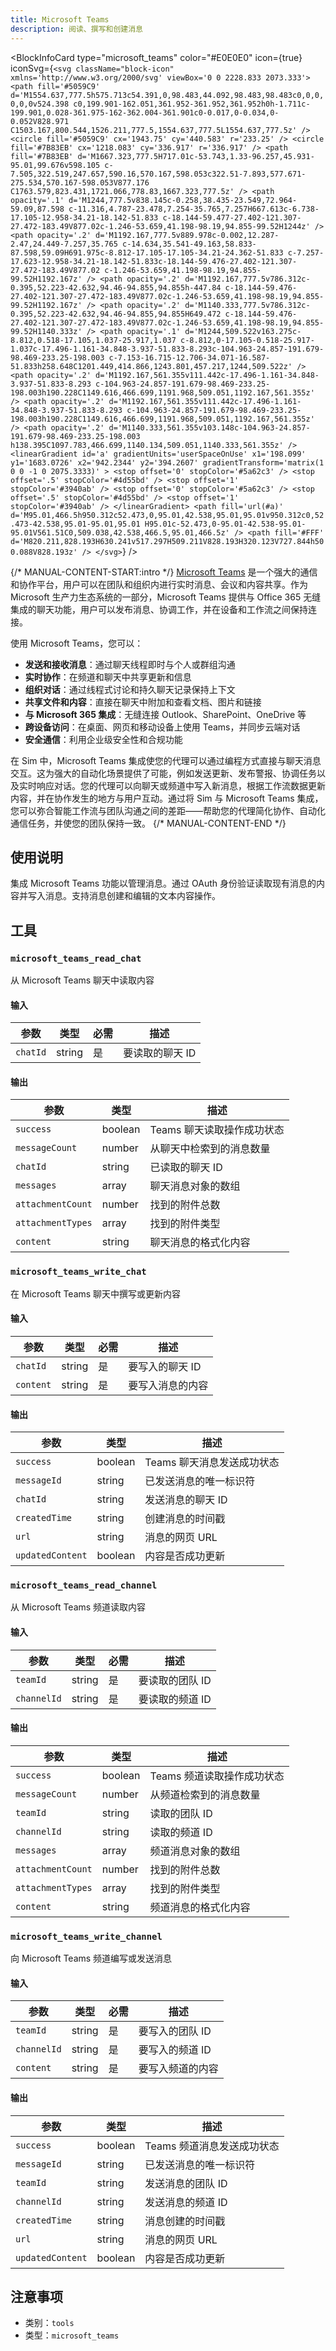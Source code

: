 ```yaml
---
title: Microsoft Teams
description: 阅读、撰写和创建消息
---
```



<BlockInfoCard 
  type="microsoft_teams"
  color="#E0E0E0"
  icon={true}
  iconSvg={`<svg className="block-icon"  xmlns='http://www.w3.org/2000/svg' viewBox='0 0 2228.833 2073.333'>
      <path
        fill='#5059C9'
        d='M1554.637,777.5h575.713c54.391,0,98.483,44.092,98.483,98.483c0,0,0,0,0,0v524.398 c0,199.901-162.051,361.952-361.952,361.952h0h-1.711c-199.901,0.028-361.975-162-362.004-361.901c0-0.017,0-0.034,0-0.052V828.971 C1503.167,800.544,1526.211,777.5,1554.637,777.5L1554.637,777.5z'
      />
      <circle fill='#5059C9' cx='1943.75' cy='440.583' r='233.25' />
      <circle fill='#7B83EB' cx='1218.083' cy='336.917' r='336.917' />
      <path
        fill='#7B83EB'
        d='M1667.323,777.5H717.01c-53.743,1.33-96.257,45.931-95.01,99.676v598.105 c-7.505,322.519,247.657,590.16,570.167,598.053c322.51-7.893,577.671-275.534,570.167-598.053V877.176 C1763.579,823.431,1721.066,778.83,1667.323,777.5z'
      />
      <path
        opacity='.1'
        d='M1244,777.5v838.145c-0.258,38.435-23.549,72.964-59.09,87.598 c-11.316,4.787-23.478,7.254-35.765,7.257H667.613c-6.738-17.105-12.958-34.21-18.142-51.833 c-18.144-59.477-27.402-121.307-27.472-183.49V877.02c-1.246-53.659,41.198-98.19,94.855-99.52H1244z'
      />
      <path
        opacity='.2'
        d='M1192.167,777.5v889.978c-0.002,12.287-2.47,24.449-7.257,35.765 c-14.634,35.541-49.163,58.833-87.598,59.09H691.975c-8.812-17.105-17.105-34.21-24.362-51.833 c-7.257-17.623-12.958-34.21-18.142-51.833c-18.144-59.476-27.402-121.307-27.472-183.49V877.02 c-1.246-53.659,41.198-98.19,94.855-99.52H1192.167z'
      />
      <path
        opacity='.2'
        d='M1192.167,777.5v786.312c-0.395,52.223-42.632,94.46-94.855,94.855h-447.84 c-18.144-59.476-27.402-121.307-27.472-183.49V877.02c-1.246-53.659,41.198-98.19,94.855-99.52H1192.167z'
      />
      <path
        opacity='.2'
        d='M1140.333,777.5v786.312c-0.395,52.223-42.632,94.46-94.855,94.855H649.472 c-18.144-59.476-27.402-121.307-27.472-183.49V877.02c-1.246-53.659,41.198-98.19,94.855-99.52H1140.333z'
      />
      <path
        opacity='.1'
        d='M1244,509.522v163.275c-8.812,0.518-17.105,1.037-25.917,1.037 c-8.812,0-17.105-0.518-25.917-1.037c-17.496-1.161-34.848-3.937-51.833-8.293c-104.963-24.857-191.679-98.469-233.25-198.003 c-7.153-16.715-12.706-34.071-16.587-51.833h258.648C1201.449,414.866,1243.801,457.217,1244,509.522z'
      />
      <path
        opacity='.2'
        d='M1192.167,561.355v111.442c-17.496-1.161-34.848-3.937-51.833-8.293 c-104.963-24.857-191.679-98.469-233.25-198.003h190.228C1149.616,466.699,1191.968,509.051,1192.167,561.355z'
      />
      <path
        opacity='.2'
        d='M1192.167,561.355v111.442c-17.496-1.161-34.848-3.937-51.833-8.293 c-104.963-24.857-191.679-98.469-233.25-198.003h190.228C1149.616,466.699,1191.968,509.051,1192.167,561.355z'
      />
      <path
        opacity='.2'
        d='M1140.333,561.355v103.148c-104.963-24.857-191.679-98.469-233.25-198.003 h138.395C1097.783,466.699,1140.134,509.051,1140.333,561.355z'
      />
      <linearGradient
        id='a'
        gradientUnits='userSpaceOnUse'
        x1='198.099'
        y1='1683.0726'
        x2='942.2344'
        y2='394.2607'
        gradientTransform='matrix(1 0 0 -1 0 2075.3333)'
      >
        <stop offset='0' stopColor='#5a62c3' />
        <stop offset='.5' stopColor='#4d55bd' />
        <stop offset='1' stopColor='#3940ab' />
        <stop offset='0' stopColor='#5a62c3' />
        <stop offset='.5' stopColor='#4d55bd' />
        <stop offset='1' stopColor='#3940ab' />
      </linearGradient>
      <path
        fill='url(#a)'
        d='M95.01,466.5h950.312c52.473,0,95.01,42.538,95.01,95.01v950.312c0,52.473-42.538,95.01-95.01,95.01 H95.01c-52.473,0-95.01-42.538-95.01-95.01V561.51C0,509.038,42.538,466.5,95.01,466.5z'
      />
      <path
        fill='#FFF'
        d='M820.211,828.193H630.241v517.297H509.211V828.193H320.123V727.844h500.088V828.193z'
      />
    </svg>`}
/>

{/* MANUAL-CONTENT-START:intro */}
[Microsoft Teams](https://teams.microsoft.com) 是一个强大的通信和协作平台，用户可以在团队和组织内进行实时消息、会议和内容共享。作为 Microsoft 生产力生态系统的一部分，Microsoft Teams 提供与 Office 365 无缝集成的聊天功能，用户可以发布消息、协调工作，并在设备和工作流之间保持连接。

使用 Microsoft Teams，您可以：

- **发送和接收消息**：通过聊天线程即时与个人或群组沟通  
- **实时协作**：在频道和聊天中共享更新和信息  
- **组织对话**：通过线程式讨论和持久聊天记录保持上下文  
- **共享文件和内容**：直接在聊天中附加和查看文档、图片和链接  
- **与 Microsoft 365 集成**：无缝连接 Outlook、SharePoint、OneDrive 等  
- **跨设备访问**：在桌面、网页和移动设备上使用 Teams，并同步云端对话  
- **安全通信**：利用企业级安全性和合规功能

在 Sim 中，Microsoft Teams 集成使您的代理可以通过编程方式直接与聊天消息交互。这为强大的自动化场景提供了可能，例如发送更新、发布警报、协调任务以及实时响应对话。您的代理可以向聊天或频道中写入新消息，根据工作流数据更新内容，并在协作发生的地方与用户互动。通过将 Sim 与 Microsoft Teams 集成，您可以弥合智能工作流与团队沟通之间的差距——帮助您的代理简化协作、自动化通信任务，并使您的团队保持一致。
{/* MANUAL-CONTENT-END */}

## 使用说明

集成 Microsoft Teams 功能以管理消息。通过 OAuth 身份验证读取现有消息的内容并写入消息。支持消息创建和编辑的文本内容操作。

## 工具

### `microsoft_teams_read_chat`

从 Microsoft Teams 聊天中读取内容

#### 输入

| 参数 | 类型 | 必需 | 描述 |
| --------- | ---- | -------- | ----------- |
| `chatId` | string | 是 | 要读取的聊天 ID |

#### 输出

| 参数 | 类型 | 描述 |
| --------- | ---- | ----------- |
| `success` | boolean | Teams 聊天读取操作成功状态 |
| `messageCount` | number | 从聊天中检索到的消息数量 |
| `chatId` | string | 已读取的聊天 ID |
| `messages` | array | 聊天消息对象的数组 |
| `attachmentCount` | number | 找到的附件总数 |
| `attachmentTypes` | array | 找到的附件类型 |
| `content` | string | 聊天消息的格式化内容 |

### `microsoft_teams_write_chat`

在 Microsoft Teams 聊天中撰写或更新内容

#### 输入

| 参数 | 类型 | 必需 | 描述 |
| --------- | ---- | -------- | ----------- |
| `chatId` | string | 是 | 要写入的聊天 ID |
| `content` | string | 是 | 要写入消息的内容 |

#### 输出

| 参数 | 类型 | 描述 |
| --------- | ---- | ----------- |
| `success` | boolean | Teams 聊天消息发送成功状态 |
| `messageId` | string | 已发送消息的唯一标识符 |
| `chatId` | string | 发送消息的聊天 ID |
| `createdTime` | string | 创建消息的时间戳 |
| `url` | string | 消息的网页 URL |
| `updatedContent` | boolean | 内容是否成功更新 |

### `microsoft_teams_read_channel`

从 Microsoft Teams 频道读取内容

#### 输入

| 参数 | 类型 | 必需 | 描述 |
| --------- | ---- | -------- | ----------- |
| `teamId` | string | 是 | 要读取的团队 ID |
| `channelId` | string | 是 | 要读取的频道 ID |

#### 输出

| 参数 | 类型 | 描述 |
| --------- | ---- | ----------- |
| `success` | boolean | Teams 频道读取操作成功状态 |
| `messageCount` | number | 从频道检索到的消息数量 |
| `teamId` | string | 读取的团队 ID |
| `channelId` | string | 读取的频道 ID |
| `messages` | array | 频道消息对象的数组 |
| `attachmentCount` | number | 找到的附件总数 |
| `attachmentTypes` | array | 找到的附件类型 |
| `content` | string | 频道消息的格式化内容 |

### `microsoft_teams_write_channel`

向 Microsoft Teams 频道编写或发送消息

#### 输入

| 参数 | 类型 | 必需 | 描述 |
| --------- | ---- | -------- | ----------- |
| `teamId` | string | 是 | 要写入的团队 ID |
| `channelId` | string | 是 | 要写入的频道 ID |
| `content` | string | 是 | 要写入频道的内容 |

#### 输出

| 参数 | 类型 | 描述 |
| --------- | ---- | ----------- |
| `success` | boolean | Teams 频道消息发送成功状态 |
| `messageId` | string | 已发送消息的唯一标识符 |
| `teamId` | string | 发送消息的团队 ID |
| `channelId` | string | 发送消息的频道 ID |
| `createdTime` | string | 消息创建的时间戳 |
| `url` | string | 消息的网页 URL |
| `updatedContent` | boolean | 内容是否成功更新 |

## 注意事项

- 类别：`tools`
- 类型：`microsoft_teams`

